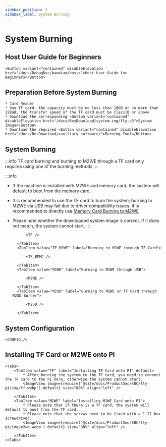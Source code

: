 ```yaml
---
sidebar_position: 2
sidebar_label: System Burning
---
```



# System Burning

## Host User Guide for Beginners

    <Button variant="contained" disableElevation href="/docs/DebugDoc/baodian/host/">Host User Guide for Beginners</Button>

## Preparation Before System Burning

    * Card Reader
    * One TF card, the capacity must be no less than 16GB or no more than 128GB, the transfer speed of the TF card must be Class10 or above
    * Download the corresponding <Button variant="contained" disableElevation href="/docs/ResDownload/system-img/fly-c8">System Image</Button>
    * Download the required <Button variant="contained" disableElevation href="/docs/ResDownload/auxiliary_software/">Burning Tool</Button>

## System Burning

:::info
TF card burning and burning to M2WE through a TF card only requires using one of the burning methods.
:::

:::info
* If the machine is installed with M2WE and memory card, the system will default to boot from the memory card.
* It is recommended to use the TF card to burn the system; burning to M2WE via USB may fail due to driver compatibility issues. It is recommended to directly use [Memory Card Burning to M2WE](https://mellow-next.klipper.cn/docs/ProductDoc/SBC/fly-pi-v2/fly-os)
* Please note whether the downloaded system image is correct. If it does not match, the system cannot start.
:::

    <Tabs>
        <TabItem value="TF" label="Burning to TF Card" default>
            
            <TF />
            
        </TabItem>
        <TabItem value="TF_M2WE" label="Burning to M2WE through TF Card">
            
            <TF_EMMC />

        </TabItem>
        <TabItem value="M2WE" label="Burning to M2WE through USB">
            
            <M2WE />

        </TabItem>
        <TabItem value="M2SD" label="Burning to M2WE or TF Card through M2SD Burner">
            
            <M2SD />

        </TabItem>
    </Tabs>


## System Configuration

    <CONFIG />


## Installing TF Card or M2WE onto PI

    <Tabs>
        <TabItem value="TF" label="Installing TF Card onto PI" default>
            * After burning the system to the TF card, you need to connect the TF card to the PI here, otherwise the system cannot start.
            <ImageView image={require('@site/docs/ProductDoc/SBC/fly-pi/img/tf.webp').default} size="80%" align="left" />  

        </TabItem>
        <TabItem value="M2WE" label="Installing M2WE Card onto PI">
            * Please note that if there is a TF card, the system will default to boot from the TF card.
            * Please note that the screws need to be fixed with a 1.27 hex screwdriver.
            <ImageView image={require('@site/docs/ProductDoc/SBC/fly-pi/img/m2we.webp').default} size="80%" align="left" />  

        </TabItem>
    </Tabs>